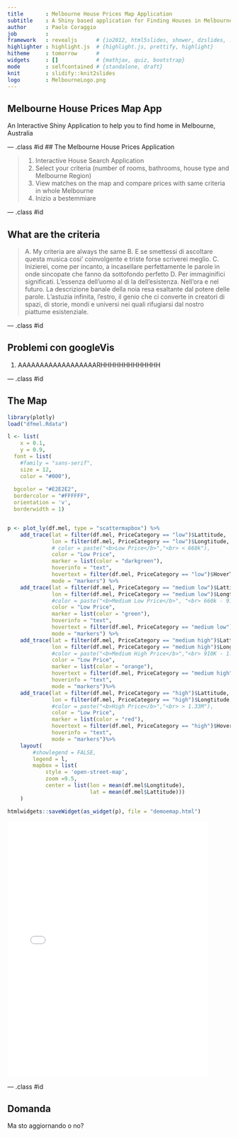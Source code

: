 ```yaml
---
title       : Melbourne House Prices Map Application
subtitle    : A Shiny based application for Finding Houses in Melbourne
author      : Paolo Coraggio
job         : 
framework   : revealjs      # {io2012, html5slides, shower, dzslides, ...}
highlighter : highlight.js  # {highlight.js, prettify, highlight}
hitheme     : tomorrow      # 
widgets     : []            # {mathjax, quiz, bootstrap}
mode        : selfcontained # {standalone, draft}
knit        : slidify::knit2slides
logo        : MelbourneLogo.png
---
```


## Melbourne House Prices Map App

An Interactive Shiny Application to help you to find home in Melbourne, Australia

--- .class #id 
## The Melbourne House Prices Application

> 1. Interactive House Search Application 
> 2. Select your criteria (number of rooms, bathrooms, house type and Melbourne Region)
> 3. View matches on the map and compare prices with same criteria in whole Melbourne
> 4. Inizio a bestemmiare

--- .class #id 

## What are the criteria

> A. My criteria are always the same
> B. E se smettessi di ascoltare questa musica cosi' coinvolgente e triste forse scriverei meglio.
> C. Inizierei, come per incanto, a incasellare perfettamente le parole in onde sincopate che fanno da sottofondo perfetto
> D. Per immaginifici significati. L'essenza dell'uomo al di la dell'esistenza. Nell'ora e nel futuro. La descrizione banale della noia resa esaltante dal potere delle parole. L'astuzia infinita, l'estro, il genio che ci converte in creatori di spazi, di storie, mondi e universi nei quali rifugiarsi dal nostro piattume esistenziale. 

--- .class #id 

## Problemi con googleVis

1. AAAAAAAAAAAAAAAAAARHHHHHHHHHHHHH

--- .class #id 

## The Map 

```r

library(plotly)
load("dfmel.Rdata")

l <- list(
    x = 0.1, 
    y = 0.9,
  font = list(
    #family = "sans-serif",
    size = 12,
    color = "#000"),
  
  bgcolor = "#E2E2E2",
  bordercolor = "#FFFFFF",
  orientation = 'v',
  borderwidth = 1)


p <- plot_ly(df.mel, type = "scattermapbox") %>%
    add_trace(lat = filter(df.mel, PriceCategory == "low")$Lattitude,
              lon = filter(df.mel, PriceCategory == "low")$Longtitude,
              # color = paste("<b>Low Price</b>","<br> < 660k"),
              color = "Low Price",
              marker = list(color = "darkgreen"),
              hoverinfo = "text",
              hovertext = filter(df.mel, PriceCategory == "low")$HoverText,
              mode = "markers") %>%
    add_trace(lat = filter(df.mel, PriceCategory == "medium low")$Lattitude,
              lon = filter(df.mel, PriceCategory == "medium low")$Longtitude,
              #color = paste("<b>Medium Low Price</b>", "<br> 660k - 910k"),
              color = "Low Price",
              marker = list(color = "green"),
              hoverinfo = "text",
              hovertext = filter(df.mel, PriceCategory == "medium low")$HoverText,
              mode = "markers") %>%
    add_trace(lat = filter(df.mel, PriceCategory == "medium high")$Lattitude,
              lon = filter(df.mel, PriceCategory == "medium high")$Longtitude,
              #color = paste("<b>Medium High Price</b>","<br> 910K - 1.33M"),
              color = "Low Price",
              marker = list(color = "orange"),
              hovertext = filter(df.mel, PriceCategory == "medium high")$HoverText,
              hoverinfo = "text",
              mode = "markers")%>%
    add_trace(lat = filter(df.mel, PriceCategory == "high")$Lattitude,
              lon = filter(df.mel, PriceCategory == "high")$Longtitude,
              #color = paste("<b>High Price</b>","<br> > 1.33M"),
              color = "Low Price",
              marker = list(color = "red"),
              hovertext = filter(df.mel, PriceCategory == "high")$HoverText,
              hoverinfo = "text",
              mode = "markers")%>%
    layout(
        #showlegend = FALSE,
        legend = l,
        mapbox = list(
            style = 'open-street-map',
            zoom =9.5,
            center = list(lon = mean(df.mel$Longtitude), 
                          lat = mean(df.mel$Lattitude)))
    )

htmlwidgets::saveWidget(as_widget(p), file = "demoemap.html")
```

<!-- <iframe src="demoemap.html" style="position:absolute;height:90%;width:90%"></iframe> -->


<style>
  .p_iframe iframe {
    width:90%;
    height:576px;
}
</style>

<div class="p_iframe">
<iframe frameborder="0" seamless='seamless' scrolling=no src="demoemap.html"></iframe>
</div>

--- .class #id

## Domanda

Ma sto aggiornando o no?

